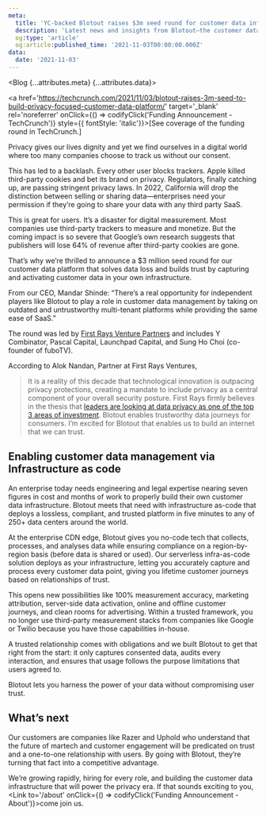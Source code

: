 ```yaml
---
meta:
  title: 'YC-backed Blotout raises $3m seed round for customer data infrastructure that builds trust | Blotout'
  description: 'Latest news and insights from Blotout—the customer data platform reimagined for the trusted enterprise.'
  og:type: 'article'
  og:article:published_time: '2021-11-03T00:00:00.000Z'
data:
  date: '2021-11-03'
---
```





<Blog {...attributes.meta} {...attributes.data}>

<a href='https://techcrunch.com/2021/11/03/blotout-raises-3m-seed-to-build-privacy-focused-customer-data-platform/' target='_blank' rel='noreferrer' onClick={() => codifyClick('Funding Announcement - TechCrunch')} style={{ fontStyle: 'italic'}}>[See coverage of the funding round in TechCrunch.]</a>

Privacy gives our lives dignity and yet we find ourselves in a digital world where too many companies choose to track us without our consent.

This has led to a backlash. Every other user blocks trackers. Apple killed third-party cookies and bet its brand on privacy. Regulators, finally catching up, are passing stringent privacy laws. In 2022, California will drop the distinction between selling or sharing data—enterprises need your permission if they’re going to share your data with any third party SaaS.

This is great for users. It’s a disaster for digital measurement. Most companies use third-party trackers to measure and monetize. But the coming impact is so severe that Google’s own research suggests that publishers will lose 64% of revenue after third-party cookies are gone.

That’s why we’re thrilled to announce a $3 million seed round for our customer data platform that solves data loss and builds trust by capturing and activating customer data in your own infrastructure.

From our CEO, Mandar Shinde: “There’s a real opportunity for independent players like Blotout to play a role in customer data management by taking on outdated and untrustworthy multi-tenant platforms while providing the same ease of SaaS.”

The round was led by [First Rays Venture Partners](https://www.firstraysvc.com/) and includes Y Combinator, Pascal Capital, Launchpad Capital, and Sung Ho Choi (co-founder of fuboTV).

According to Alok Nandan, Partner at First Rays Ventures,

> It is a reality of this decade that technological innovation is outpacing privacy protections, creating a mandate to include privacy as a central component of your overall security posture. First Rays firmly believes in the thesis that [leaders are looking at data privacy as one of the top 3 areas of investment](https://tools.scalevp.com/hubfs/Web%20Content%20Downloads/Scale-Security-Report-2021.pdf). Blotout enables trustworthy data journeys for consumers. I’m excited for Blotout that enables us to build an internet that we can trust.

## Enabling customer data management via Infrastructure as code

An enterprise today needs engineering and legal expertise nearing seven figures in cost and months of work to properly build their own customer data infrastructure. Blotout meets that need with infrastructure as-code that deploys a lossless, compliant, and trusted platform in five minutes to any of 250+ data centers around the world.

At the enterprise CDN edge, Blotout gives you no-code tech that collects, processes, and analyses data while ensuring compliance on a region-by-region basis (before data is shared or used). Our serverless infra-as-code solution deploys as your infrastructure, letting you accurately capture and process every customer data point, giving you lifetime customer journeys based on relationships of trust.

This opens new possibilities like 100% measurement accuracy, marketing attribution, server-side data activation, online and offline customer journeys, and clean rooms for advertising. Within a trusted framework, you no longer use third-party measurement stacks from companies like Google or Twilio because you have those capabilities in-house.

A trusted relationship comes with obligations and we built Blotout to get that right from the start: it only captures consented data, audits every interaction, and ensures that usage follows the purpose limitations that users agreed to.

Blotout lets you harness the power of your data without compromising user trust.

## What’s next

Our customers are companies like Razer and Uphold who understand that the future of martech and customer engagement will be predicated on trust and a one-to-one relationship with users. By going with Blotout, they’re turning that fact into a competitive advantage.

We’re growing rapidly, hiring for every role, and building the customer data infrastructure that will power the privacy era. If that sounds exciting to you, <Link to='/about' onClick={() => codifyClick('Funding Announcement - About')}>come join us</Link>.

</Blog>
